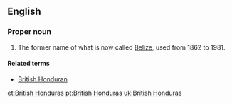 ==English==
{{wikipedia}}
===Proper noun===
{{en-proper noun|head=[[British]] [[Honduras]]}}

# {{context|historical}} The former name of what is now called [[Belize]], used from 1862 to 1981.

====Related terms====
*[[British Honduran]]

[[et:British Honduras]]
[[pt:British Honduras]]
[[uk:British Honduras]]